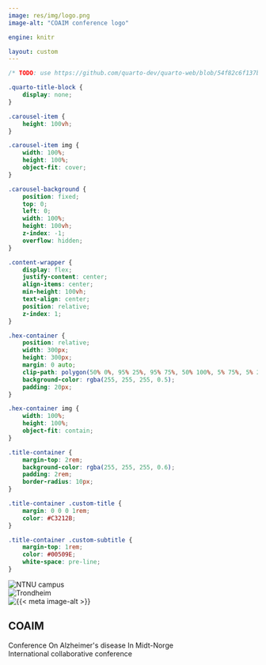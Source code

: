 ```yaml
---
image: res/img/logo.png
image-alt: "COAIM conference logo"

engine: knitr

layout: custom
---
```


```css
/* TODO: use https://github.com/quarto-dev/quarto-web/blob/54f82c6f137be7e7702e0befad24a3e7d2524bf1/docs/gallery/carousel.R#L5 */

.quarto-title-block {
    display: none;
}

.carousel-item {
    height: 100vh;
}

.carousel-item img {
    width: 100%;
    height: 100%;
    object-fit: cover;
}

.carousel-background {
    position: fixed;
    top: 0;
    left: 0;
    width: 100%;
    height: 100vh;
    z-index: -1;
    overflow: hidden;
}

.content-wrapper {
    display: flex;
    justify-content: center;
    align-items: center;
    min-height: 100vh;
    text-align: center;
    position: relative;
    z-index: 1;
}

.hex-container {
    position: relative;
    width: 300px;
    height: 300px;
    margin: 0 auto;
    clip-path: polygon(50% 0%, 95% 25%, 95% 75%, 50% 100%, 5% 75%, 5% 25%);
    background-color: rgba(255, 255, 255, 0.5);
    padding: 20px;
}

.hex-container img {
    width: 100%;
    height: 100%;
    object-fit: contain;
}

.title-container {
    margin-top: 2rem;
    background-color: rgba(255, 255, 255, 0.6);
    padding: 2rem;
    border-radius: 10px;
}

.title-container .custom-title {
    margin: 0 0 0 1rem;
    color: #C3212B;
}

.title-container .custom-subtitle {
    margin-top: 1rem;
    color: #00509E;
    white-space: pre-line;
}
```

```{=html}
<div class="carousel-background">
    <div id="backgroundCarousel" class="carousel slide carousel-fade" data-bs-ride="carousel" data-bs-interval="5000">
        <div class="carousel-inner">
            <div class="carousel-item active">
                <img src="res/img/carousel/NTNU.jpg" alt="NTNU campus">
            </div>
            <div class="carousel-item">
                <img src="res/img/carousel/Trondheim.jpg" alt="Trondheim">
            </div>
        </div>
    </div>
</div>

<div class="content-wrapper">
    <div>
        <div class="hex-container">
            <img src="{{< meta image >}}" alt="{{< meta image-alt >}}">
        </div>
        <div class="title-container">
            <h2 class="custom-title">COAIM</h2>
            <div class="custom-subtitle">Conference On Alzheimer's disease In Midt-Norge <br> International collaborative conference</div>
        </div>
    </div>
</div>
```
